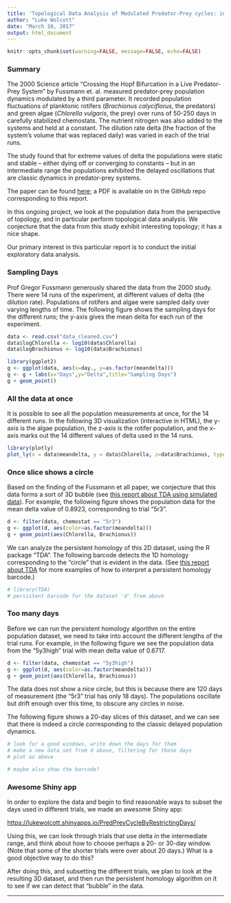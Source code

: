 ```yaml
---
title: 'Topological Data Analysis of Modulated Predator-Prey cycles: initial exploratory data analysis'
author: "Luke Wolcott"
date: "March 10, 2017"
output: html_document
---
```


```r
knitr::opts_chunk$set(warning=FALSE, message=FALSE, echo=FALSE)
```


### Summary

The 2000 Science article "Crossing the Hopf Bifurcation in a Live Predator-Prey System" by Fussmann et. al. measured predator-prey population dynamics modulated by a third parameter.  It recorded population fluctuations of planktonic rotifers (*Brachionus calyciflorus*, the predators) and green algae (*Chlorella vulgaris*, the prey) over runs of 50-250 days in carefully stabilized chemostats.  The nutrient nitrogen was also added to the systems and held at a constant.  The dilution rate delta (the fraction of the system's volume that was replaced daily) was varied in each of the trial runs.

The study found that for extreme values of delta the populations were static and stable -- either dying off or converging to constants -- but in an intermediate range the populations exhibited the delayed oscillations that are classic dynamics in predator-prey systems.

The paper can be found [here](http://biology.mcgill.ca/faculty/fussmann/articles/Fussmann_2000_Science.pdf); a PDF is available on in the GitHub repo corresponding to this report.

In this ongoing project, we look at the population data from the perspective of topology, and in particular perform topological data analysis.  We conjecture that the data from this study exhibit interesting topology; it has a nice shape.

Our primary interest in this particular report is to conduct the initial exploratory data analysis.

### Sampling Days

Prof Gregor Fussmann generously shared the data from the 2000 study.  There were 14 runs of the experiment, at different values of delta (the dilution rate).  Populations of rotifers and algae were sampled daily over varying lengths of time.  The following figure shows the sampling days for the different runs; the y-axis gives the mean delta for each run of the experiment.

```r
data <- read.csv("data_cleaned.csv")
data$logChlorella <- log10(data$Chlorella)
data$logBrachionus <- log10(data$Brachionus)
```

```r
library(ggplot2)
g <- ggplot(data, aes(x=day., y=as.factor(meandelta)))
g <- g + labs(x="Days",y="Delta",title="Sampling Days")
g + geom_point()
```


### All the data at once

It is possible to see all the population measurements at once, for the 14 different runs.  In the following 3D visualization (interactive in HTML), the y-axis is the algae population, the z-axis is the rotifer population, and the x-axis marks out the 14 different values of delta used in the 14 runs.

```r
library(plotly)
plot_ly(x = data$meandelta, y = data$Chlorella, z=data$Brachionus, type="scatter3d", mode="markers", color = data$meandelta)
```

### Once slice shows a circle

Based on the finding of the Fussmann et all paper, we conjecture that this data forms a sort of 3D bubble (see [this report about TDA using simulated data](https://lukewolcott.github.io/TDAwithSimulatedData/TDAwithSimulatedData.html)).  For example, the following figure shows the population data for the mean delta value of 0.8923, corresponding to trial "5r3".

```r
d <- filter(data, chemostat == "5r3")
g <- ggplot(d, aes(color=as.factor(meandelta)))
g + geom_point(aes(Chlorella, Brachionus))
```

We can analyze the persistent homology of this 2D dataset, using the R package "TDA".  The following barcode detects the 1D homology corresponding to the "circle" that is evident in the data.  (See [this report about TDA](https://lukewolcott.github.io/TDAwithSimulatedData/TDAwithSimulatedData.html) for more examples of how to interpret a persistent homology barcode.)

```r
# library(TDA)
# persistent barcode for the dataset 'd' from above
```

### Too many days

Before we can run the persistent homology algorithm on the entire population dataset, we need to take into account the different lengths of the trial runs.  For example, in the following figure we see the population data from the "5y3high" trial with mean delta value of 0.6717.  

```r
d <- filter(data, chemostat == "5y3high")
g <- ggplot(d, aes(color=as.factor(meandelta)))
g + geom_point(aes(Chlorella, Brachionus))
```


The data does not show a nice circle, but this is because there are 120 days of measurement (the "5r3" trial has only 18 days).  The populations oscillate but drift enough over this time, to obscure any circles in noise.

The following figure shows a 20-day slices of this dataset, and we can see that there is indeed a circle corresponding to the classic delayed population dynamics.

```r
# look for a good windows, write down the days for them
# make a new data set from d above, filtering for those days
# plot as above

# maybe also show the barcode?
```

### Awesome Shiny app

In order to explore the data and begin to find reasonable ways to subset the days used in different trials, we made an awesome Shiny app:

<https://lukewolcott.shinyapps.io/PredPreyCycleByRestrictingDays/>

Using this, we can look through trials that use delta in the intermediate range, and think about how to choose perhaps a 20- or 30-day window.  (Note that some of the shorter trials were over about 20 days.) What is a good objective way to do this?  

After doing this, and subsetting the different trials, we plan to look at the resulting 3D dataset, and then run the persistent homology algorithm on it to see if we can detect that "bubble" in the data.

---



